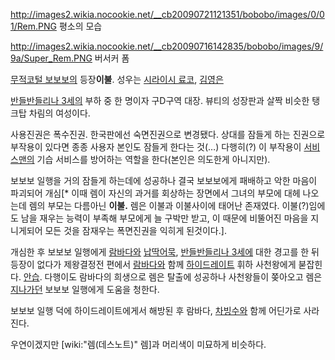 http://images2.wikia.nocookie.net/__cb20090721121351/bobobo/images/0/01/Rem.PNG 
평소의 모습

http://images2.wikia.nocookie.net/__cb20090716142835/bobobo/images/9/9a/Super_Rem.PNG 
버서커 폼

[[무적코털 보보보]]의 등장'''이불'''.  성우는 [[시라이시 료코]], [[김영은]]

[[반들반들리나 3세]]의 부하 중 한 명이자 구D구역 대장. 뷰티의 성장판과 살짝 비슷한 탱크탑 차림의 여성이다.

사용진권은 폭수진권. 한국판에선 숙면진권으로 변경됐다. 상대를 잠들게 하는 진권으로 부작용이 있다면 종종 사용자 본인도 잠들게 한다는 것(…) 다행히(?) 이 부작용이 [[서비스맨]]의 기습 서비스를 방어하는 역할을 한다(본인은 의도한게 아니지만).

보보보 일행을 거의 잠들게 하는데에 성공하나 결국 보보보에게 패배하고 악한 마음이 파괴되어 개심[* 이때 렘이 자신의 과거를 회상하는 장면에서 그녀의 부모에 대헤 나오는데 렘의 부모는  다름아닌 '''이불.''' 렘은 이불과 이불사이에 태어난 존재였다. 이불(?)임에도 남을 재우는 능력이 부족해 부모에게 늘 구박만 받고, 이 때문에 비뚤어진 마음을 지니게되어 모든 것을 잠재우는 폭면진권을 익히게 된것이다.].

개심한 후 보보보 일행에게 [[람바다]]와 [[납딱어묵]], [[반들반들리나 3세]]에 대한 경고를 한 뒤 등장이 없다가 제왕결정전 편에서 [[람바다]]와 함께 [[하이드레이트]] 휘하 사천왕에게 붇잡힌다. [[안습]]. 다행이도 람바다의 희생으로 렘은 탈출에 성공하나 사천왕들이 쫒아오고 렘은 [[지나가던]] 보보보 일행에게 도움을 청한다.

보보보 일행 덕에 하이드레이트에게서 해방된 후 람바다, [[차빙수]]와 함께 어딘가로 사라진다.

우연이겠지만 [wiki:"렘(데스노트)" 렘]과 머리색이 미묘하게 비슷하다.
